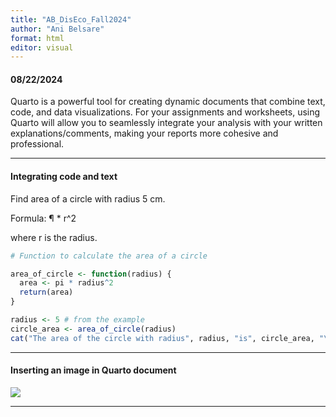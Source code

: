 ---
title: "AB_DisEco_Fall2024"
author: "Ani Belsare"
format: html
editor: visual
---

#### 08/22/2024

Quarto is a powerful tool for creating dynamic documents that combine text, code, and data visualizations. For your assignments and worksheets, using Quarto will allow you to seamlessly integrate your analysis with your written explanations/comments, making your reports more cohesive and professional.

------------------------------------------------------------------------

#### Integrating code and text

Find area of a circle with radius 5 cm.

Formula: ¶ \* r\^2

where r is the radius.

```{r}
# Function to calculate the area of a circle

area_of_circle <- function(radius) {
  area <- pi * radius^2
  return(area)
}

radius <- 5 # from the example
circle_area <- area_of_circle(radius)
cat("The area of the circle with radius", radius, "is", circle_area, "\n")
```

------------------------------------------------------------------------

#### Inserting an image in Quarto document![]()

![](EpiTriad.png)

------------------------------------------------------------------------
